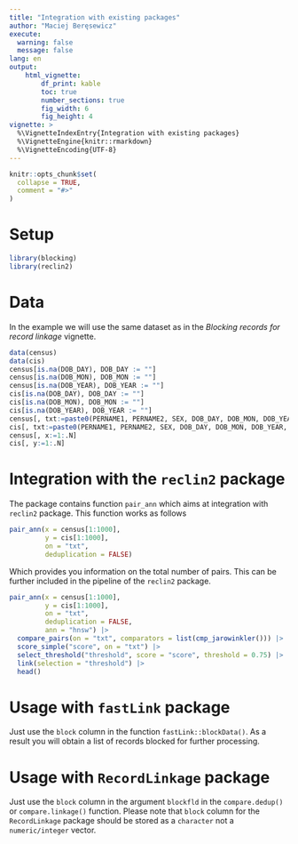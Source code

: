 ```yaml
---
title: "Integration with existing packages"
author: "Maciej Beręsewicz"
execute:
  warning: false
  message: false
lang: en
output: 
    html_vignette:
        df_print: kable
        toc: true
        number_sections: true
        fig_width: 6
        fig_height: 4
vignette: >
  %\VignetteIndexEntry{Integration with existing packages}
  %\VignetteEngine{knitr::rmarkdown}
  %\VignetteEncoding{UTF-8}
---
```

```r
knitr::opts_chunk$set(
  collapse = TRUE,
  comment = "#>"
)
```

# Setup

```r
library(blocking)
library(reclin2)
```

# Data

In the example we will use the same dataset as in the *Blocking records for record linkage* vignette.

```r
data(census)
data(cis)
census[is.na(DOB_DAY), DOB_DAY := ""]
census[is.na(DOB_MON), DOB_MON := ""]
census[is.na(DOB_YEAR), DOB_YEAR := ""]
cis[is.na(DOB_DAY), DOB_DAY := ""]
cis[is.na(DOB_MON), DOB_MON := ""]
cis[is.na(DOB_YEAR), DOB_YEAR := ""]
census[, txt:=paste0(PERNAME1, PERNAME2, SEX, DOB_DAY, DOB_MON, DOB_YEAR, ENUMCAP, ENUMPC)]
cis[, txt:=paste0(PERNAME1, PERNAME2, SEX, DOB_DAY, DOB_MON, DOB_YEAR, ENUMCAP, ENUMPC)]
census[, x:=1:.N]
cis[, y:=1:.N]
```

# Integration with the `reclin2` package

The package contains function `pair_ann` which aims at integration with `reclin2` package. This function works as follows

```r
pair_ann(x = census[1:1000], 
         y = cis[1:1000], 
         on = "txt", 
         deduplication = FALSE)
```

Which provides you information on the total number of pairs. This can be further included in the pipeline of the `reclin2` package.

```r
pair_ann(x = census[1:1000], 
         y = cis[1:1000], 
         on = "txt", 
         deduplication = FALSE,
         ann = "hnsw") |>
  compare_pairs(on = "txt", comparators = list(cmp_jarowinkler())) |>
  score_simple("score", on = "txt") |>
  select_threshold("threshold", score = "score", threshold = 0.75) |>
  link(selection = "threshold") |> 
  head()
```

# Usage with `fastLink` package

Just use the `block` column in the function `fastLink::blockData()`. As a result you will obtain a list of records blocked for further processing. 

# Usage with `RecordLinkage` package

Just use the `block` column in the argument `blockfld` in the `compare.dedup()` or `compare.linkage()` function. Please note that `block` column for the `RecordLinkage` package should be stored as a `character` not a `numeric/integer` vector.



